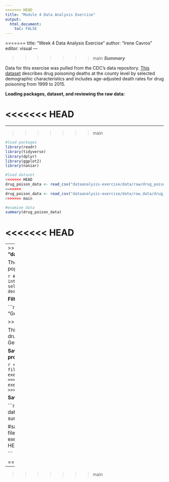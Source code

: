 ```yaml
---
<<<<<<< HEAD
title: "Module 4 Data Analysis Exercise"
output: 
  html_document:
    toc: FALSE
---
```

=======
title: "Week 4 Data Analysis Exercise"
author: "Irene Cavros"
editor: visual
---


>>>>>>> main
***Summary***

Data for this exercise was pulled from the CDC's data repository. [This dataset](https://data.cdc.gov/NCHS/NCHS-Drug-Poisoning-Mortality-by-County-United-Sta/pbkm-d27e) describes drug poisoning deaths at the county level by selected demographic characteristics and includes age-adjusted death rates for drug poisoning from 1999 to 2015.

**Loading packages, dataset, and reviewing the raw data:**

<<<<<<< HEAD
=======
---

>>>>>>> main
```r
#load packages
library(readr)
library(tidyverse)
library(dplyr)
library(ggplot2)
library(naniar)

#load dataset
<<<<<<< HEAD
drug_poison_data <- read_csv("dataanalysis-exercise/data/raw/drug_poison_data.csv")
=======
drug_poison_data <- read_csv("dataanalysis-exercise/data/raw_data/drug_poison_data.csv")
>>>>>>> main

#examine data
summary(drug_poison_data)

```

<<<<<<< HEAD
=======
---
>>>>>>> main
**Creating a new dataframe called "data" with variables of interest:**

The selected variables here are year, state, county, population and death rate.

```r
#refined dataset with only variables of interest
data <- drug_poison_data %>%
    select(year, state, county, population, death_rate)
```

**Filter to look at only cases in Georgia:**

```r
georgia <- data %>%
  filter(state %in% "Georgia")
<<<<<<< HEAD
=======

>>>>>>> main
```

This new final dataset (georgia) gives us cases of drug poisoning from 1999-2015 in the state of Georgia.

**Save cleaned data as an RDS file in processed_data folder:**

```r
<<<<<<< HEAD
saveRDS(georgia, file="dataanalysis-exercise/data/processed/georgia_clean.rds")
=======
saveRDS(georgia, file="dataanalysis-exercise/data/processed_data/georgia_clean.rds")
>>>>>>> main
```

**Save summary table:**

```r
#make summary table
summary_georgia = data.frame(do.call(cbind, lapply(georgia, summary)))
print(summary_georgia)

#save it as an RDS file
saveRDS(summary_georgia, file="dataanalysis-exercise/results/summary_georgia.rds")
<<<<<<< HEAD

```

=======
```

---
>>>>>>> main
